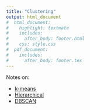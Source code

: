 ```yaml
---
title: "Clustering"
output: html_document
#  html_document:
#    highlight: textmate
#    includes:
#      after_body: footer.html
#    css: style.css
#  pdf_document:
#    includes:
#      after_body: footer.tex
---
```


Notes on:

  - [k-means](kmeans.html)
  - [Hierarchical](hierarchical.html)
  - [DBSCAN](dbscan.html)